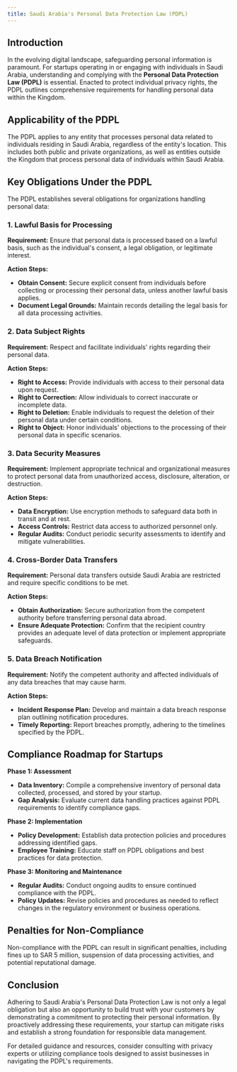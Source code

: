 ```yaml
---
title: Saudi Arabia's Personal Data Protection Law (PDPL)
---
```


## Introduction

In the evolving digital landscape, safeguarding personal information is paramount. For startups operating in or engaging with individuals in Saudi Arabia, understanding and complying with the **Personal Data Protection Law (PDPL)** is essential. Enacted to protect individual privacy rights, the PDPL outlines comprehensive requirements for handling personal data within the Kingdom.

## Applicability of the PDPL

The PDPL applies to any entity that processes personal data related to individuals residing in Saudi Arabia, regardless of the entity's location. This includes both public and private organizations, as well as entities outside the Kingdom that process personal data of individuals within Saudi Arabia.

## Key Obligations Under the PDPL

The PDPL establishes several obligations for organizations handling personal data:

### 1. Lawful Basis for Processing

**Requirement:** Ensure that personal data is processed based on a lawful basis, such as the individual's consent, a legal obligation, or legitimate interest.

**Action Steps:**
- **Obtain Consent:** Secure explicit consent from individuals before collecting or processing their personal data, unless another lawful basis applies.
- **Document Legal Grounds:** Maintain records detailing the legal basis for all data processing activities.

### 2. Data Subject Rights

**Requirement:** Respect and facilitate individuals' rights regarding their personal data.

**Action Steps:**
- **Right to Access:** Provide individuals with access to their personal data upon request.
- **Right to Correction:** Allow individuals to correct inaccurate or incomplete data.
- **Right to Deletion:** Enable individuals to request the deletion of their personal data under certain conditions.
- **Right to Object:** Honor individuals' objections to the processing of their personal data in specific scenarios.

### 3. Data Security Measures

**Requirement:** Implement appropriate technical and organizational measures to protect personal data from unauthorized access, disclosure, alteration, or destruction.

**Action Steps:**
- **Data Encryption:** Use encryption methods to safeguard data both in transit and at rest.
- **Access Controls:** Restrict data access to authorized personnel only.
- **Regular Audits:** Conduct periodic security assessments to identify and mitigate vulnerabilities.

### 4. Cross-Border Data Transfers

**Requirement:** Personal data transfers outside Saudi Arabia are restricted and require specific conditions to be met.

**Action Steps:**
- **Obtain Authorization:** Secure authorization from the competent authority before transferring personal data abroad.
- **Ensure Adequate Protection:** Confirm that the recipient country provides an adequate level of data protection or implement appropriate safeguards.

### 5. Data Breach Notification

**Requirement:** Notify the competent authority and affected individuals of any data breaches that may cause harm.

**Action Steps:**
- **Incident Response Plan:** Develop and maintain a data breach response plan outlining notification procedures.
- **Timely Reporting:** Report breaches promptly, adhering to the timelines specified by the PDPL.

## Compliance Roadmap for Startups

**Phase 1: Assessment**
- **Data Inventory:** Compile a comprehensive inventory of personal data collected, processed, and stored by your startup.
- **Gap Analysis:** Evaluate current data handling practices against PDPL requirements to identify compliance gaps.

**Phase 2: Implementation**
- **Policy Development:** Establish data protection policies and procedures addressing identified gaps.
- **Employee Training:** Educate staff on PDPL obligations and best practices for data protection.

**Phase 3: Monitoring and Maintenance**
- **Regular Audits:** Conduct ongoing audits to ensure continued compliance with the PDPL.
- **Policy Updates:** Revise policies and procedures as needed to reflect changes in the regulatory environment or business operations.

## Penalties for Non-Compliance

Non-compliance with the PDPL can result in significant penalties, including fines up to SAR 5 million, suspension of data processing activities, and potential reputational damage.

## Conclusion

Adhering to Saudi Arabia's Personal Data Protection Law is not only a legal obligation but also an opportunity to build trust with your customers by demonstrating a commitment to protecting their personal information. By proactively addressing these requirements, your startup can mitigate risks and establish a strong foundation for responsible data management.

For detailed guidance and resources, consider consulting with privacy experts or utilizing compliance tools designed to assist businesses in navigating the PDPL's requirements.